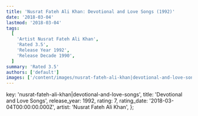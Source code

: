 ```yaml
---
title: 'Nusrat Fateh Ali Khan: Devotional and Love Songs (1992)'
date: '2018-03-04'
lastmod: '2018-03-04'
tags:
  [
    'Artist Nusrat Fateh Ali Khan',
    'Rated 3.5',
    'Release Year 1992',
    'Release Decade 1990',
  ]
summary: 'Rated 3.5'
authors: ['default']
images: ['/content/images/nusrat-fateh-ali-khan|devotional-and-love-songs.jpg']
---
```


  key: 'nusrat-fateh-ali-khan|devotional-and-love-songs',
  title: 'Devotional and Love Songs',
  release_year: 1992,
  rating: 7,
  rating_date: '2018-03-04T00:00:00.000Z',
  artist: 'Nusrat Fateh Ali Khan',
};

<MusicRating data={data} />
